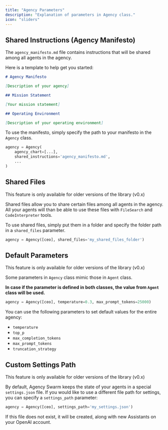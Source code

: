 ```yaml
---
title: "Agency Parameters"
description: "Explanation of parameters in Agency class."
icon: "sliders"
---
```


## Shared Instructions (Agency Manifesto)

The `agency_manifesto.md` file contains instructions that will be shared among all agents in the agency.

Here is a template to help get you started:

```markdown
# Agency Manifesto

[Description of your agency]

## Mission Statement

[Your mission statement]

## Operating Environment

[Description of your operating environment]
```

To use the manifesto, simply specify the path to your manifesto in the `Agency` class.

```python
agency = Agency(
    agency_chart=[...],
    shared_instructions='agency_manifesto.md',
    ...
)
```

## Shared Files
<Warning>
This feature is only available for older versions of the library (v0.x)
</Warning>

Shared files allow you to share certain files among all agents in the agency. All your agents will than be able to use these files with `FileSearch` and `CodeInterpreter` tools.

To use shared files, simply put them in a folder and specify the folder path in a `shared_files` parameter.

```python
agency = Agency([ceo], shared_files='my_shared_files_folder')
```

## Default Parameters
<Warning>
This feature is only available for older versions of the library (v0.x)
</Warning>

Some parameters in `Agency` class mimic those in `Agent` class.

**In case if the parameter is defined in both classes, the value from `Agent` class will be used.**

```python
agency = Agency([ceo], temperature=0.3, max_prompt_tokens=25000)
```

You can use the following parameters to set default values for the entire agency:

- `temperature`
- `top_p`
- `max_completion_tokens`
- `max_prompt_tokens`
- `truncation_strategy`

## Custom Settings Path
<Warning>
This feature is only available for older versions of the library (v0.x)
</Warning>

By default, Agency Swarm keeps the state of your agents in a special `settings.json` file. If you would like to use a different file path for settings, you can specify a `settings_path` parameter:

```python
agency = Agency([ceo], settings_path='my_settings.json')
```

If this file does not exist, it will be created, along with new Assistants on your OpenAI account.
